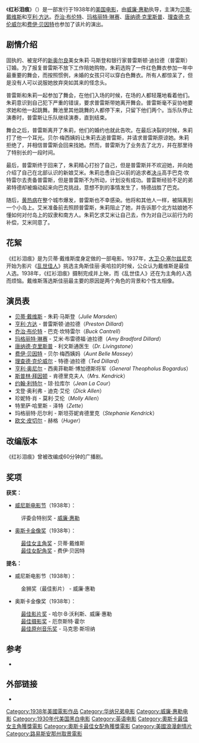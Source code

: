 {{Infobox_Film
| name           = 红衫泪痕
|original_name   = {{lang|en|''Jezebel''}}
| image          = Jesebel_movieposter.jpg
| image_size     = 
| caption        = 《红衫泪痕》电影海报
| director       = [[威廉·惠勒|威廉·惠勒]]
| producer       = '''执行制片：'''<br>[[哈尔·B·沃利斯|哈尔·B·沃利斯]]<br>'''制片：'''<br>[[威廉·惠勒|威廉·惠勒]]
| writer         = 克莱门茨·里普利<br>艾贝姆·芬克尔<br>[[约翰·休斯顿|约翰·休斯顿]]<br>[[罗伯特·巴克纳|罗伯特·巴克纳]]<br>'''故事：'''<br>[[欧文·戴维斯|欧文·戴维斯]]
| starring       = [[贝蒂·戴维斯|贝蒂·戴维斯]]<br>[[亨利·方达|亨利·方达]]<br>[[乔治·布伦特|乔治·布伦特]]
| music          = [[马克思·斯坦纳|马克思·斯坦纳]]
| cinematography = [[厄奈斯特·霍尔|厄奈斯特·霍尔]]
| editing        = 沃伦·洛
| distributor    = [[华纳兄弟|华纳兄弟]]
| released       = 1938年3月10日 
| runtime        = 103分钟
| country        = {{USA}}
| language       = [[英语|英语]]
| amg_id         = 1:26159
| imdb_id        = 0030287
|}}
《'''红衫泪痕'''》（{{lang-en|''Jezebel''}}）是一部发行于1938年的[[美国|美国]][[电影|电影]]，由[[威廉·惠勒|威廉·惠勒]]执导，主演为[[贝蒂·戴维斯|贝蒂·戴维斯]]和[[亨利·方达|亨利·方达]]。[[乔治·布伦特|乔治·布伦特]]、[[玛格丽特·琳赛|玛格丽特·琳赛]]、[[唐纳德·克里斯普|唐纳德·克里斯普]]、[[理查德·克伦威尔|理查德·克伦威尔]]和[[费伊·贝因特|费伊·贝因特]]也参加了该片的演出。

==剧情介绍==

固执的、被宠坏的[[新奥尔良|新奥尔良]]美女朱莉·马斯登和银行家普雷斯顿·迪拉德（普雷斯）订婚。为了报复普雷斯不放下工作陪她购物，朱莉选购了一件红色舞衣参加一年中最重要的舞会，而按照惯例，未婚的女孩只可以穿白色舞衣。所有人都惊呆了，但是没有人可以说服她放弃突如其来的怪念头。

普雷斯和朱莉一起参加了舞会，在他们入场的时候，在场的人都轻蔑地看着他们。朱莉意识到自己犯下严重的错误，要求普雷斯带她离开舞会。普雷斯毫不妥协地要求她和他一起跳舞。舞池里其他跳舞的人都停下来，只留下他们两个。当乐队停止演奏时，普雷斯让乐队继续演奏，直到结束。

舞会之后，普雷斯离开了朱莉，他们的婚约也就此告吹。在最后决裂的时候，朱莉打了他一个耳光。贝尔·梅西姨妈让朱莉去追普雷斯，并请求普雷斯原谅她。朱莉拒绝了，并相信普雷斯会回来找她。然而，普雷斯为了业务去了北方，并在那里待了特别长的一段时间。

最后，普雷斯终于回来了，朱莉精心打扮了自己，但是普雷斯并不欢迎她，并向她介绍了自己在北部认识的新娘艾米。朱莉怂恿自己以前的追求者[[决斗|决斗]]高手巴克·坎特雷尔去责备普雷斯，但是普雷斯不为所动，计划没有成功。普雷斯经验不足的弟弟特德却被煽动起来向巴克挑战，意想不到的事情发生了，特德战胜了巴克。

随后，[[黄热病|黄热病]]在整个城市爆发，普雷斯也不幸感染。他将和其他人一样，被隔离到一个小岛上。艾米准备前去照顾普雷斯，朱莉阻止了她，并告诉那个北方姑娘她不懂如何对付岛上的奴隶和南方人。朱莉乞求艾米让自己去，作为对自己以前行为的补偿，艾米同意了。

==花絮==
《红衫泪痕》是为贝蒂·戴维斯度身定做的一部电影。1937年，[[大卫·O·塞尔兹尼克|大卫·O·塞尔兹尼克]]开始为影片《[[乱世佳人_(电影)|乱世佳人]]》挑选主角斯佳丽·奥哈拉的时候，公众认为戴维斯是最佳人选。1938年，《红衫泪痕》摄制完成并上映，而《乱世佳人》还在为主角的人选而烦恼。戴维斯落选斯佳丽最主要的原因是两个角色的背景和个性太相像。

==演员表==
* [[贝蒂·戴维斯|贝蒂·戴维斯]] - 朱莉·马斯登（''Julie Marsden''）
* [[亨利·方达|亨利·方达]] - 普雷斯顿·迪拉德（''Preston Dillard''）
* [[乔治·布伦特|乔治·布伦特]] - 巴克·坎特雷尔（''Buck Cantrell''）
* [[玛格丽特·琳赛|玛格丽特·琳赛]] - 艾米·布雷德福·迪拉德（''Amy Bradford Dillard''） 
* [[唐纳德·克里斯普|唐纳德·克里斯普]] - 利文斯通医生（''Dr. Livingstone''）
* [[费伊·贝因特|费伊·贝因特]] -   贝尔·梅西姨妈（''Aunt Belle Massey''）
* [[理查德·克伦威尔|理查德·克伦威尔]] - 特德·迪拉德（''Ted Dillard''）
* [[亨利·奥尼尔|亨利·奥尼尔]] - 西奥菲勒斯·博加德斯将军（''General Theopholus Bogardus''）
* [[斯普林·拜因顿|斯普林·拜因顿]] - 肯德里克夫人（''Mrs. Kendrick''）
* [[约翰·利特尔|约翰·利特尔]] - 琼·拉库尔（''Jean La Cour''）
* 戈登·奥利弗 - 迪克·艾伦（''Dick Allen''）
* 珍妮特·肖 -  莫利·艾伦（''Molly Allen''）
* 特里萨·哈里斯 - 泽特（''Zette''）
* 玛格丽特·厄尔利 - 斯坦芬妮肯德里克（''Stephanie Kendrick''）
* [[欧文·皮切尔|欧文·皮切尔]] - 赫格（''Huger''）

==改编版本==
《红衫泪痕》曾被改编成60分钟的广播剧。

==奖项==
'''获奖：'''
* [[威尼斯电影节|威尼斯电影节]]（1938年）：
:评委会特别奖 - [[威廉·惠勒|威廉·惠勒]]
* [[奥斯卡金像奖|奥斯卡金像奖]]（1938年）：
:[[奥斯卡最佳女主角奖|最佳女主角奖]] - 贝蒂·戴维斯
:[[奥斯卡最佳女配角奖|最佳女配角奖]] - 费伊·贝因特 
'''提名：'''
* 威尼斯电影节（1938年）： 
:金狮奖（最佳影片） - 威廉·惠勒
* 奥斯卡金像奖（1938年）： 
:[[奥斯卡最佳影片奖|最佳影片奖]] - 哈尔·B·沃利斯、威廉·惠勒
:[[奥斯卡最佳摄影奖|最佳摄影奖]] - 厄奈斯特·霍尔
:[[奥斯卡最佳原创音乐奖|最佳原创音乐奖]] - 马克思·斯坦纳

==参考==
* {{cite book|author=Dunning, John|title=On the Air: The Encyclopedia of Old-Time Radio|url=https://archive.org/details/onairencyclop00dunn| publisher=Oxford University Press |location=New York| year=1998年|isbn=0-19-507678-8}}

==外部链接==
* {{tcmdb title| id=673 | title=红衫泪痕}}

{{DEFAULTSORT:Jezebel}}
[[Category:1938年美國電影作品|Category:1938年美國電影作品]]
[[Category:华纳兄弟电影|Category:华纳兄弟电影]]
[[Category:威廉·惠勒电影|Category:威廉·惠勒电影]]
[[Category:1930年代美国黑白电影|Category:1930年代美国黑白电影]]
[[Category:英语电影|Category:英语电影]]
[[Category:奧斯卡最佳女主角獲獎電影|Category:奧斯卡最佳女主角獲獎電影]]
[[Category:奧斯卡最佳女配角獲獎電影|Category:奧斯卡最佳女配角獲獎電影]]
[[Category:美國浪漫劇情片|Category:美國浪漫劇情片]]
[[Category:路易斯安那州取景電影|Category:路易斯安那州取景電影]]